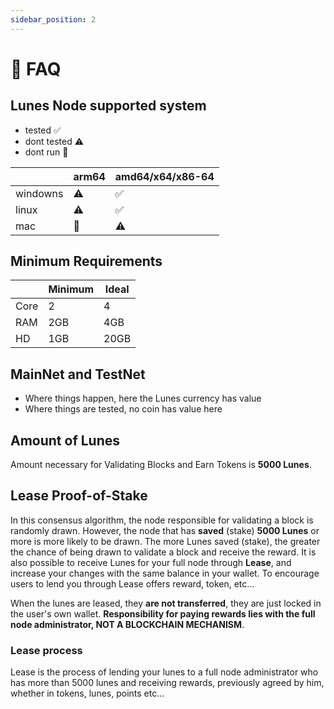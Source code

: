```yaml
---
sidebar_position: 2
---
```




# 🦉 FAQ

## Lunes Node supported system


- tested ✅
- dont tested ⚠️
- dont run 🚫

|       | arm64 | amd64/x64/x86-64 |
|-------|-------|-------|
| windowns | ⚠️ | ✅ |
| linux | ⚠️ | ✅ |
| mac | 🚫 | ⚠️ |

## Minimum Requirements


|       | Minimum | Ideal |
|-------|-------|-------|
| Core | 2 | 4 |
| RAM | 2GB | 4GB |
| HD | 1GB | 20GB |

## MainNet and TestNet

- Where things happen, here the Lunes currency has value
- Where things are tested, no coin has value here

## Amount of Lunes

Amount necessary for Validating Blocks and Earn Tokens is **5000 Lunes**.

## Lease Proof-of-Stake


In this consensus algorithm, the node responsible for validating a block is randomly drawn.
However, the node that has **saved** (stake) **5000 Lunes** or more is more likely to be drawn.
The more Lunes saved (stake), the greater the chance of being drawn to validate a block and receive the reward.
It is also possible to receive Lunes for your full node through **Lease**, and increase your changes with the same balance in your wallet.
To encourage users to lend you through Lease offers reward, token, etc...

When the lunes are leased, they **are not transferred**, they are just locked in the user's own wallet.
**Responsibility for paying rewards lies with the full node administrator, NOT A BLOCKCHAIN MECHANISM**.

### Lease process

Lease is the process of lending your lunes to a full node administrator who has more than 5000 lunes
and receiving rewards, previously agreed by him, whether in tokens, lunes, points etc...

